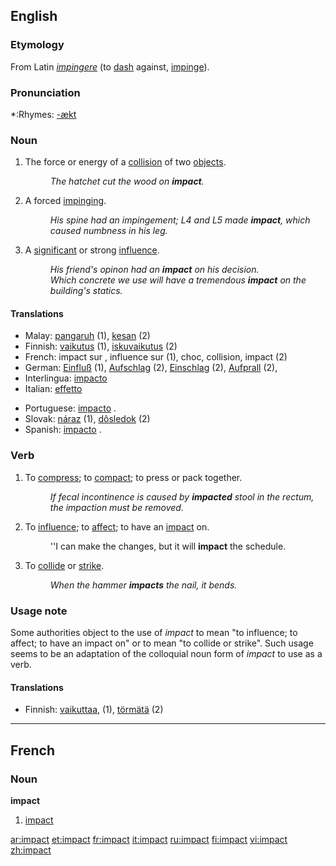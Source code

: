 ==English==

===Etymology===
From Latin ''[[impingere]]'' (to [[dash]] against, [[impinge]]).

===Pronunciation===
*:Rhymes: [[Rhymes:English:-ækt|-ækt]]

===Noun===
{{en-noun}}

# The force or energy of a [[collision]] of two [[object]]s.
#:''The hatchet cut the wood on '''impact'''.''
# {{italbrac|mainly medical}} A forced [[impinge|impinging]].
#:''His spine had an impingement; L4 and L5 made '''impact''', which caused numbness in his leg.''
# {{colloquial}} A [[significant]] or strong [[influence]].
#:''His friend's opinon had an '''impact''' on his decision.''
#:''Which concrete we use will have a tremendous '''impact''' on the building's statics.''

====Translations====
{{rfc-trans}}
{{top}}
*Malay: [[pangaruh]] (1), [[kesan]] (2)
*Finnish: [[vaikutus]] (1), [[iskuvaikutus]] (2)
*French: impact sur , influence sur (1), choc, collision, impact (2)
*German: [[Einfluß]] {{m}} (1), [[Aufschlag]] {{m}} (2), [[Einschlag]] {{m}} (2), [[Aufprall]] {{m}} (2),
*Interlingua: [[impacto]] 
*Italian: [[effetto]] 
{{mid}}
*Portuguese: [[impacto]] {{m}}.
*Slovak: [[náraz]] {{m}} (1), [[dôsledok]] {{m}} (2)
*Spanish: [[impacto]] {{m}}. 
{{bottom}}

===Verb===
{{en-verb}}

# To [[compress]]; to [[compact]]; to press or pack together.
#:''If fecal incontinence is caused by '''impacted''' stool in the rectum, the impaction must be removed.''
# {{non-standard}} To [[influence]]; to [[affect]]; to have an [[impact#Noun|impact]] on.
#:''I can make the changes, but it will '''impact''' the schedule.
# To [[collide]] or [[strike]].
#:''When the hammer '''impacts''' the nail, it bends.''

===Usage note===
Some authorities object to the use of ''impact'' to mean "to influence; to affect; to have an impact on" or to mean "to collide or strike".  Such usage seems to be an adaptation of the colloquial noun form of ''impact'' to use as a verb.

====Translations====
{{rfc-trans}}
*Finnish: [[vaikuttaa]], (1), [[törmätä]] (2)

----

==French==

===Noun===
'''impact'''

# [[impact]]

[[ar:impact]]
[[et:impact]]
[[fr:impact]]
[[it:impact]]
[[ru:impact]]
[[fi:impact]]
[[vi:impact]]
[[zh:impact]]